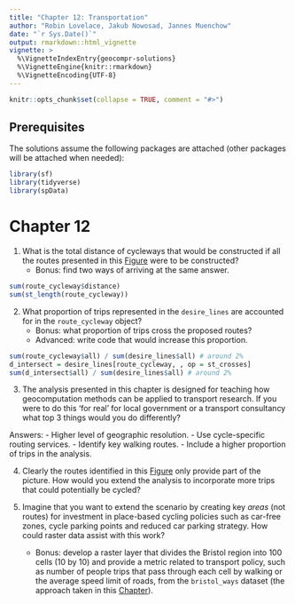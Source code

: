 ```yaml
---
title: "Chapter 12: Transportation"
author: "Robin Lovelace, Jakub Nowosad, Jannes Muenchow"
date: "`r Sys.Date()`"
output: rmarkdown::html_vignette
vignette: >
  %\VignetteIndexEntry{geocompr-solutions}
  %\VignetteEngine{knitr::rmarkdown}
  %\VignetteEncoding{UTF-8}
---
```


```r
knitr::opts_chunk$set(collapse = TRUE, comment = "#>")
```

## Prerequisites {-}

The solutions assume the following packages are attached (other packages will be attached when needed):

```r
library(sf)
library(tidyverse)
library(spData)
```

# Chapter 12

1) What is the total distance of cycleways that would be constructed if all the routes presented in this [Figure](https://geocompr.robinlovelace.net/transport.html#fig:cycleways) were to be constructed?
    - Bonus: find two ways of arriving at the same answer.

```r
sum(route_cycleway$distance)
sum(st_length(route_cycleway))
```

2) What proportion of trips represented in the `desire_lines` are accounted for in the `route_cycleway` object?
    - Bonus: what proportion of trips cross the proposed routes?
    - Advanced: write code that would increase this proportion.

```r
sum(route_cycleway$all) / sum(desire_lines$all) # around 2%
d_intersect = desire_lines[route_cycleway, , op = st_crosses]
sum(d_intersect$all) / sum(desire_lines$all) # around 2%
```

3) The analysis presented in this chapter is designed for teaching how geocomputation methods can be applied to transport research. If you were to do this 'for real' for local government or a transport consultancy what top 3 things would you do differently?

Answers:
- Higher level of geographic resolution.
- Use cycle-specific routing services.
- Identify key walking routes.
- Include a higher proportion of trips in the analysis.

4) Clearly the routes identified in this [Figure](https://geocompr.robinlovelace.net/transport.html#fig:cycleways) only provide part of the picture. How would you extend the analysis to incorporate more trips that could potentially be cycled?

5) Imagine that you want to extend the scenario by creating key *areas* (not routes) for investment in place-based cycling policies such as car-free zones, cycle parking points and reduced car parking strategy. How could raster data assist with this work? 
    - Bonus: develop a raster layer that divides the Bristol region into 100 cells (10 by 10) and provide a metric related to transport policy, such as number of people trips that pass through each cell by walking or the average speed limit of roads, from the `bristol_ways` dataset (the approach taken in this [Chapter](https://geocompr.robinlovelace.net/location.html#location)).
